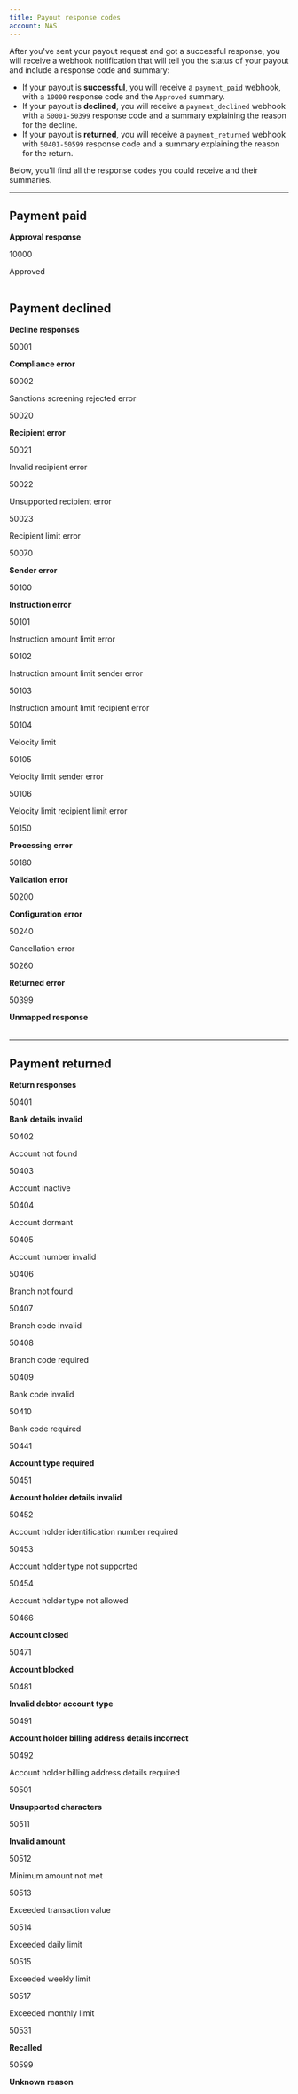 ```yaml
---
title: Payout response codes
account: NAS
---
```


After you've sent your payout request and got a successful response, you will receive a webhook notification that will tell you the status of your payout and include a response code and summary:

- If your payout is **successful**, you will receive a `payment_paid` webhook, with a `10000` response code and the `Approved` summary.
- If your payout is **declined**, you will receive a `payment_declined` webhook with a `50001-50399` response code and a summary explaining the reason for the decline.
- If your payout is **returned**, you will receive a `payment_returned` webhook with `50401-50599` response code and a summary explaining the reason for the return.

Below, you'll find all the response codes you could receive and their summaries.

---

## Payment paid 

<Table>
<TableHead headers={['Code', 'Summary']} />
<TableBody>
<TableSubhead colspan="2" color="blue">

**Approval response**

</TableSubhead>
<TableRow>
<TableCell>

10000		

</TableCell>
<TableCell>

Approved

</TableCell>
</TableRow>
</TableBody>
</Table>

## Payment declined  

<Table>
<TableHead headers={['Code', 'Summary']} />
<TableBody>
<TableSubhead colspan="2" color="blue">

**Decline responses**

</TableSubhead>
<TableRow>
<TableCell>

50001		

</TableCell>
<TableCell>

**Compliance error**

</TableCell>
</TableRow>
<TableRow>
<TableCell>

50002			

</TableCell>
<TableCell>

Sanctions screening rejected error

</TableCell>
</TableRow>
<TableRow>
<TableCell>

50020		

</TableCell>
<TableCell>

**Recipient error**

</TableCell>
</TableRow>
<TableRow>
<TableCell>

50021		

</TableCell>
<TableCell>

Invalid recipient error

</TableCell>
</TableRow>
<TableRow>
<TableCell>

50022		

</TableCell>
<TableCell>

Unsupported recipient error

</TableCell>
</TableRow>
<TableRow>
<TableCell>

50023			

</TableCell>
<TableCell>

Recipient limit error

</TableCell>
</TableRow>
<TableRow>
<TableCell>

50070			

</TableCell>
<TableCell>

**Sender error**

</TableCell>
</TableRow>
<TableRow>
<TableCell>

50100			

</TableCell>
<TableCell>

**Instruction error**

</TableCell>
</TableRow>
<TableRow>
<TableCell>

50101			

</TableCell>
<TableCell>

Instruction amount limit error

</TableCell>
</TableRow>
<TableRow>
<TableCell>

50102			

</TableCell>
<TableCell>

Instruction amount limit sender error

</TableCell>
</TableRow>
<TableRow>
<TableCell>

50103			

</TableCell>
<TableCell>

Instruction amount limit recipient error

</TableCell>
</TableRow>
<TableRow>
<TableCell>

50104			

</TableCell>
<TableCell>

Velocity limit

</TableCell>
</TableRow>
<TableRow>
<TableCell>

50105			

</TableCell>
<TableCell>

Velocity limit sender error

</TableCell>
</TableRow>
<TableRow>
<TableCell>

50106			

</TableCell>
<TableCell>

Velocity limit recipient limit error

</TableCell>
</TableRow>
<TableRow>
<TableCell>

50150	

</TableCell>
<TableCell>

**Processing error**

</TableCell>
</TableRow>
<TableRow>
<TableCell>

50180		

</TableCell>
<TableCell>

**Validation error**

</TableCell>
</TableRow>
<TableRow>
<TableCell>

50200		

</TableCell>
<TableCell>

**Configuration error**

</TableCell>
</TableRow>
<TableRow>
<TableCell>

50240			

</TableCell>
<TableCell>

Cancellation error

</TableCell>
</TableRow>
<TableRow>
<TableCell>

50260			

</TableCell>
<TableCell>

**Returned error**

</TableCell>
</TableRow>
<TableRow>
<TableCell>

50399			

</TableCell>
<TableCell>

**Unmapped response**

</TableCell>
</TableRow>
</TableBody>
</Table>

---

## Payment returned 

<Table>
<TableHead headers={['Code', 'Summary']} />
<TableBody>
<TableSubhead colspan="2" color="blue">

**Return responses**

</TableSubhead>
<TableRow>
<TableCell>

50401		

</TableCell>
<TableCell>

**Bank details invalid**

</TableCell>
</TableRow>
<TableRow>
<TableCell>

50402			

</TableCell>
<TableCell>

Account not found

</TableCell>
</TableRow>
<TableRow>
<TableCell>

50403		

</TableCell>
<TableCell>

Account inactive

</TableCell>
</TableRow>
<TableRow>
<TableCell>

50404		

</TableCell>
<TableCell>

Account dormant

</TableCell>
</TableRow>
<TableRow>
<TableCell>

50405		

</TableCell>
<TableCell>

Account number invalid

</TableCell>
</TableRow>
<TableRow>
<TableCell>

50406	

</TableCell>
<TableCell>

Branch not found

</TableCell>
</TableRow>
<TableRow>
<TableCell>

50407				

</TableCell>
<TableCell>

Branch code invalid

</TableCell>
</TableRow>
<TableRow>
<TableCell>

50408				

</TableCell>
<TableCell>

Branch code required

</TableCell>
</TableRow>
<TableRow>
<TableCell>

50409				

</TableCell>
<TableCell>

Bank code invalid

</TableCell>
</TableRow>
<TableRow>
<TableCell>

50410	

</TableCell>
<TableCell>

Bank code required

</TableCell>
</TableRow>
<TableRow>
<TableCell>

50441				

</TableCell>
<TableCell>

**Account type required**

</TableCell>
</TableRow>
<TableRow>
<TableCell>

50451				

</TableCell>
<TableCell>

**Account holder details invalid**

</TableCell>
</TableRow>
<TableRow>
<TableCell>

50452			

</TableCell>
<TableCell>

Account holder identification number required

</TableCell>
</TableRow>
<TableRow>
<TableCell>

50453				

</TableCell>
<TableCell>

Account holder type not supported

</TableCell>
</TableRow>
<TableRow>
<TableCell>

50454		

</TableCell>
<TableCell>

Account holder type not allowed

</TableCell>
</TableRow>
<TableRow>
<TableCell>

50466			

</TableCell>
<TableCell>

**Account closed**

</TableCell>
</TableRow>
<TableRow>
<TableCell>

50471			

</TableCell>
<TableCell>

**Account blocked**

</TableCell>
</TableRow>
<TableRow>
<TableCell>

50481	

</TableCell>
<TableCell>

**Invalid debtor account type**

</TableCell>
</TableRow>
<TableRow>
<TableCell>

50491			

</TableCell>
<TableCell>

**Account holder billing address details incorrect**

</TableCell>
</TableRow>
<TableRow>
<TableCell>

50492				

</TableCell>
<TableCell>

Account holder billing address details required

</TableCell>
</TableRow>
<TableRow>
<TableCell>

50501				

</TableCell>
<TableCell>

**Unsupported characters**

</TableCell>
</TableRow>
<TableRow>
<TableCell>

50511				

</TableCell>
<TableCell>

**Invalid amount**

</TableCell>
</TableRow>
<TableRow>
<TableCell>

50512				

</TableCell>
<TableCell>

Minimum amount not met

</TableCell>
</TableRow>
<TableRow>
<TableCell>

50513					

</TableCell>
<TableCell>

Exceeded transaction value

</TableCell>
</TableRow>
<TableRow>
<TableCell>

50514					

</TableCell>
<TableCell>

Exceeded daily limit

</TableCell>
</TableRow>
<TableRow>
<TableCell>

50515				

</TableCell>
<TableCell>

Exceeded weekly limit

</TableCell>
</TableRow>
<TableRow>
<TableCell>

50517				

</TableCell>
<TableCell>

Exceeded monthly limit

</TableCell>
</TableRow>
<TableRow>
<TableCell>

50531				

</TableCell>
<TableCell>

**Recalled**

</TableCell>
</TableRow>
<TableRow>
<TableCell>

50599					

</TableCell>
<TableCell>

**Unknown reason**

</TableCell>
</TableRow>
</TableBody>
</Table>

